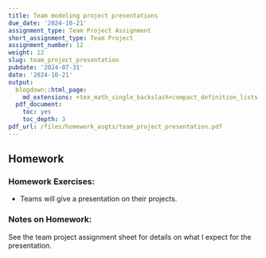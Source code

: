 ```yaml
---
title: Team modeling project presentations
due_date: '2024-10-21'
assignment_type: Team Project Assignment
short_assignment_type: Team Project
assignment_number: 12
weight: 12
slug: team_project_presentation
pubdate: '2024-07-31'
date: '2024-10-21'
output:
  blogdown::html_page:
    md_extensions: +tex_math_single_backslash+compact_definition_lists
  pdf_document:
    toc: yes
    toc_depth: 3
pdf_url: /files/homework_asgts/team_project_presentation.pdf
---
```

## Homework

### Homework Exercises:



* Teams will give a presentation on their projects.

### Notes on Homework:


See the team project assignment sheet for details on what I expect for the presentation.